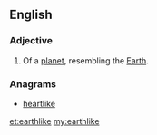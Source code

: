 ==English==

===Adjective===
{{en-adj}}

# Of a [[planet]], resembling the [[Earth]].

===Anagrams===
* [[heartlike#English|heartlike]]

[[et:earthlike]]
[[my:earthlike]]